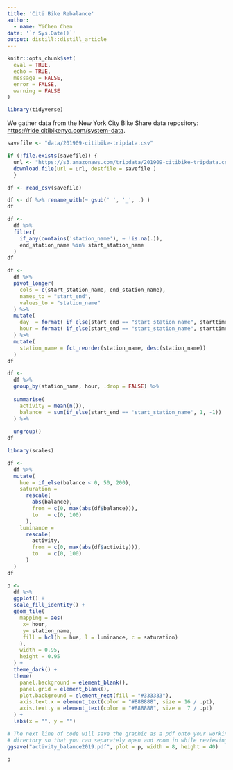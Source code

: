 ```yaml
---
title: 'Citi Bike Rebalance'
author:
  - name: YiChen Chen
date: '`r Sys.Date()`'
output: distill::distill_article
---
```


```r
knitr::opts_chunk$set(
  eval = TRUE,
  echo = TRUE,
  message = FALSE,
  error = FALSE,
  warning = FALSE
)
```




```r
library(tidyverse)
```

We gather data from the New York City Bike Share data repository: <https://ride.citibikenyc.com/system-data>. 

```r
savefile <- "data/201909-citibike-tripdata.csv"

if (!file.exists(savefile)) {
  url <- "https://s3.amazonaws.com/tripdata/201909-citibike-tripdata.csv.zip"
  download.file(url = url, destfile = savefile )
  }

df <- read_csv(savefile)
```



```r
df <- df %>% rename_with(~ gsub(' ', '_', .) )
df
```



```r
df <- 
  df %>% 
  filter(
    if_any(contains('station_name'), ~ !is.na(.)),
    end_station_name %in% start_station_name
  )
df
```



```r
df <- 
  df %>%
  pivot_longer(
    cols = c(start_station_name, end_station_name), 
    names_to = "start_end",
    values_to = "station_name"
  ) %>%
  mutate(
    day  = format( if_else(start_end == "start_station_name", starttime, stoptime), "%d" ),
    hour = format( if_else(start_end == "start_station_name", starttime, stoptime), "%H" )
  ) %>%
  mutate(
    station_name = fct_reorder(station_name, desc(station_name))
  )
df
```



```r
df <- 
  df %>%
  group_by(station_name, hour, .drop = FALSE) %>%
  
  summarise(
    activity = mean(n()), 
    balance  = sum(if_else(start_end == 'start_station_name', 1, -1)) 
  ) %>%
  
  ungroup()
df


```


```r
library(scales)

df <-
  df %>%
  mutate(
    hue = if_else(balance < 0, 50, 200),
    saturation =
      rescale(
        abs(balance),
        from = c(0, max(abs(df$balance))),
        to   = c(0, 100)
      ),
    luminance =
      rescale(
        activity,
        from = c(0, max(abs(df$activity))),
        to   = c(0, 100)
      )
  )
df
```



```r
p <- 
  df %>%
  ggplot() +
  scale_fill_identity() +
  geom_tile(
    mapping = aes(
     x= hour,
     y= station_name,
     fill = hcl(h = hue, l = luminance, c = saturation) 
    ),
    width = 0.95,
    height = 0.95
  ) +
  theme_dark() +
  theme(
    panel.background = element_blank(),
    panel.grid = element_blank(),
    plot.background = element_rect(fill = "#333333"),
    axis.text.x = element_text(color = "#888888", size = 16 / .pt),
    axis.text.y = element_text(color = "#888888", size =  7 / .pt)
  ) +
  labs(x = "", y = "")

# The next line of code will save the graphic as a pdf onto your working
# directory so that you can separately open and zoom in while reviewing it.
ggsave("activity_balance2019.pdf", plot = p, width = 8, height = 40)

p
```


